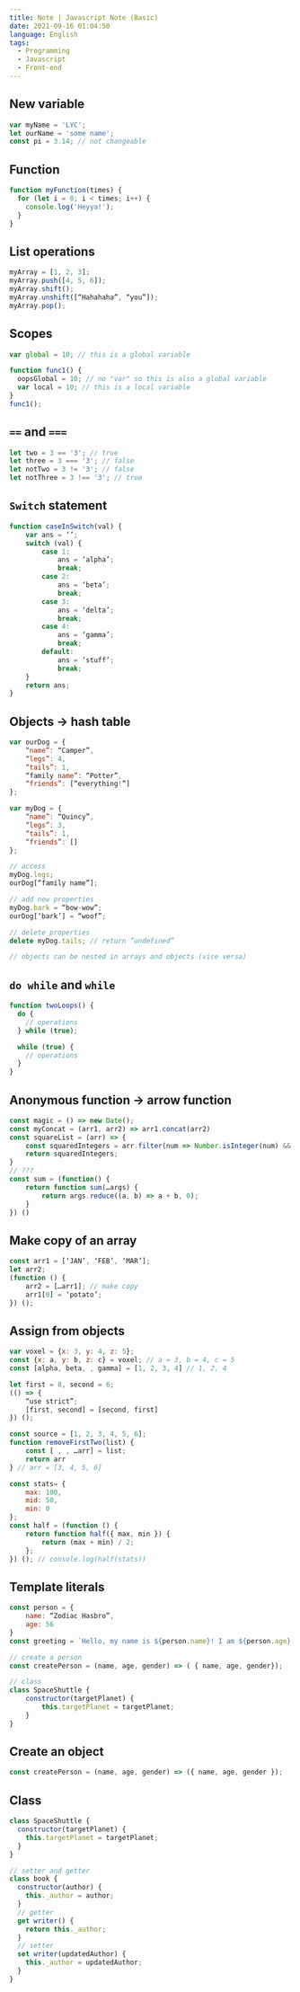 ```yaml
---
title: Note | Javascript Note (Basic)
date: 2021-09-16 01:04:50
language: English
tags:
  - Programming
  - Javascript
  - Front-end
---
```


## New variable

```javascript
var myName = 'LYC';
let ourName = 'some name';
const pi = 3.14; // not changeable
```

## Function

```javascript
function myFunction(times) {
  for (let i = 0; i < times; i++) {
    console.log('Heyya!');
  }
}
```

## List operations

```javascript
myArray = [1, 2, 3];
myArray.push([4, 5, 6]);
myArray.shift();
myArray.unshift([“Hahahaha”, “you”]);
myArray.pop();
```

## Scopes

```javascript
var global = 10; // this is a global variable

function func1() {
  oopsGlobal = 10; // no "var" so this is also a global variable
  var local = 10; // this is a local variable
}
func1();
```

## `==` and `===`

```javascript
let two = 3 == '3'; // true
let three = 3 === '3'; // false
let notTwo = 3 != '3'; // false
let notThree = 3 !== '3'; // true
```

## `Switch` statement

```javascript
function caseInSwitch(val) {
    var ans = ‘’;
    switch (val) {
        case 1:
            ans = ‘alpha’;
            break;
        case 2:
            ans = ‘beta’;
            break;
        case 3:
            ans = ‘delta’;
            break;
        case 4:
            ans = ‘gamma’;
            break;
        default:
            ans = ‘stuff’;
            break;
    }
    return ans;
}
```

## Objects → hash table

```javascript
var ourDog = {
    “name”: “Camper”,
    “legs”: 4,
    “tails”: 1,
    “family name”: “Potter”,
    “friends”: [“everything!”]
};

var myDog = {
    “name”: “Quincy”,
    “legs”: 3,
    “tails”: 1,
    “friends”: []
};

// access
myDog.legs;
ourDog[“family name”];

// add new properties
myDog.bark = “bow-wow”;
ourDog[‘bark’] = “woof”;

// delete properties
delete myDog.tails; // return “undefined”

// objects can be nested in arrays and objects (vice versa)
```

## `do while` and `while`

```javascript
function twoLoops() {
  do {
    // operations
  } while (true);

  while (true) {
    // operations
  }
}
```

## Anonymous function → arrow function

```javascript
const magic = () => new Date();
const myConcat = (arr1, arr2) => arr1.concat(arr2)
const squareList = (arr) => {
    const squaredIntegers = arr.filter(num => Number.isInteger(num) && num > 0).map(x => x * x);
    return squaredIntegers;
}
// ???
const sum = (function() {
    return function sum(…args) {
        return args.reduce((a, b) => a + b, 0);
    }
}) ()
```

## Make copy of an array

```javascript
const arr1 = [‘JAN’, ‘FEB’, ‘MAR’];
let arr2;
(function () {
    arr2 = […arr1]; // make copy
    arr1[0] = ‘potato’;
}) ();
```

## Assign from objects

```javascript
var voxel = {x: 3, y: 4, z: 5};
const {x: a, y: b, z: c} = voxel; // a = 3, b = 4, c = 5
const [alpha, beta, , gamma] = [1, 2, 3, 4] // 1, 2, 4

let first = 8, second = 6;
(() => {
    “use strict”;
    [first, second] = [second, first]
}) ();

const source = [1, 2, 3, 4, 5, 6];
function removeFirstTwo(list) {
    const [ , , …arr] = list;
    return arr
} // arr = [3, 4, 5, 6]

const stats= {
    max: 100,
    mid: 50,
    min: 0
};
const half = (function () {
    return function half({ max, min }) {
        return (max + min) / 2;
    };
}) (); // console.log(half(stats))
```

## Template literals

```javascript
const person = {
    name: “Zodiac Hasbro”,
    age: 56
}
const greeting = `Hello, my name is ${person.name}! I am ${person.age} years old.`;

// create a person
const createPerson = (name, age, gender) => ( { name, age, gender});

// class
class SpaceShuttle {
    constructor(targetPlanet) {
        this.targetPlanet = targetPlanet;
    }
}
```

## Create an object

```javascript
const createPerson = (name, age, gender) => ({ name, age, gender });
```

## Class

```javascript
class SpaceShuttle {
  constructor(targetPlanet) {
    this.targetPlanet = targetPlanet;
  }
}

// setter and getter
class book {
  constructor(author) {
    this._author = author;
  }
  // getter
  get writer() {
    return this._author;
  }
  // setter
  set writer(updatedAuthor) {
    this._author = updatedAuthor;
  }
}
```
